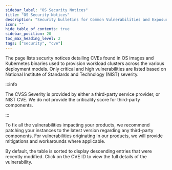 ```yaml
---
sidebar_label: "OS Security Notices"
title: "OS Security Notices"
description: "Security bulletins for Common Vulnerabilities and Exposures (CVEs) related to Palette and Palette VerteX"
icon: ""
hide_table_of_contents: true
sidebar_position: 20
toc_max_heading_level: 2
tags: ["security", "cve"]
---
```



The page lists security notices detailing CVEs found in OS images and Kubernetes binaries used to provision workload
clusters across the various deployment models. Only critical and high vulnerabilities are listed based on National
Institute of Standards and Technology (NIST) severity.

:::info

The CVSS Severity is provided by either a third-party service provider, or NIST CVE. We do not provide the criticality
score for third-party components.

:::

To fix all the vulnerabilities impacting your products, we recommend patching your instances to the latest version
regarding any third-party components. For vulnerabilities originating in our products, we will provide mitigations and
workarounds where applicable.

By default, the table is sorted to display descending entries that were recently modified. Click on the CVE ID to view
the full details of the vulnerability.

<OsCveTable />
